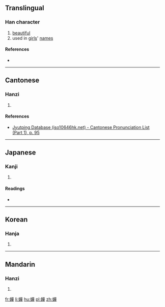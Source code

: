 ==Translingual==

===Han character===
{{Han char|rn=38|rad=女|as=10|sn=13|four=4445<sub>4</sub>|canj=女廿一十 (VTMJ)|ids=⿰[[女]][[華]]}}

# [[beautiful]]
# used in [[girl]]s' [[name]]s

====References====
* {{Han ref|kx=0271.220|dkj=06730|dj=0539.150|hdz=21079.060|uh=5B05|ud=23301|bh=E55F|bd=58719}}

----

==Cantonese==

===Hanzi===
{{yue-hanzi|jyut=[[waa6]]|y=wa6}}

# {{defn|lang=yue|sort=女10}}

====References====
* [http://www.iso10646hk.net/jp/document/download.jsp Jyutping Database (iso10646hk.net) - Cantonese Pronunciation List (Part 1), p. 95]

----

==Japanese==

===Kanji===
{{ja-kanji|grade=|rs=女10}}

# {{defn|lang=ja|sort=女10}}

====Readings====
* {{ja-readings|on=[[くわ]] (kuwa), [[げ]] (ge)|kun=}}

----

==Korean==

===Hanja===
{{ko-hanja|hangeul=화|rv=hwa|mr=hwa}}

# {{defn|lang=ko|sort=女10}}

----

==Mandarin==

===Hanzi===
{{cmn-hanzi|pin=[[huà]] ([[hua4]])|wg=hua<sup>4</sup>}}

# {{defn|lang=cmn|sort=女10}}

[[fr:嬅]]
[[li:嬅]]
[[hu:嬅]]
[[pl:嬅]]
[[zh:嬅]]